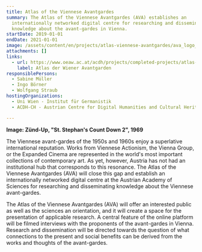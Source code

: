 ```yaml
---
title: Atlas of the Viennese Avantgardes
summary: The Atlas of the Viennese Avantgardes (AVA) establishes an
  internationally networked digital centre for researching and disseminating
  knowledge about the avant-gardes in Vienna.
startDate: 2019-01-01
endDate: 2021-01-01
image: /assets/content/en/projects/atlas-viennese-avantgardes/ava_logo_neu_8.jpg
attachments: []
links:
  - url: https://www.oeaw.ac.at/acdh/projects/completed-projects/atlas-of-the-viennese-avantgardes
    label: Atlas der Wiener Avantgarden
responsiblePersons:
  - Sabine Müller
  - Ingo Börner
  - Wolfgang Straub
hostingOrganizations:
  - Uni Wien - Institut für Germanistik
  - ACDH-CH - Austrian Centre for Digital Humanities and Cultural Heritage

---
```

**Image: Zünd-Up, "St. Stephan's Count Down 2", 1969**

The Viennese avant-gardes of the 1950s and 1960s enjoy a superlative international reputation. Works from Viennese Actionism, the Vienna Group, or the Expanded Cinema are represented in the world's most important collections of contemporary art. As yet, however, Austria has not had an institutional hub that corresponds to this resonance. The Atlas of the Viennese Avantgardes (AVA) will close this gap and establish an internationally networked digital centre at the Austrian Academy of Sciences for researching and disseminating knowledge about the Viennese avant-gardes.

The Atlas of the Viennese Avantgardes (AVA) will offer an interested public as well as the sciences an orientation, and it will create a space for the presentation of applicable research. A central feature of the online platform will be filmed interviews with the proponents of the avant-gardes in Vienna. Research and dissemination will be directed towards the question of what connections to the present and social benefits can be derived from the works and thoughts of the avant-gardes.
